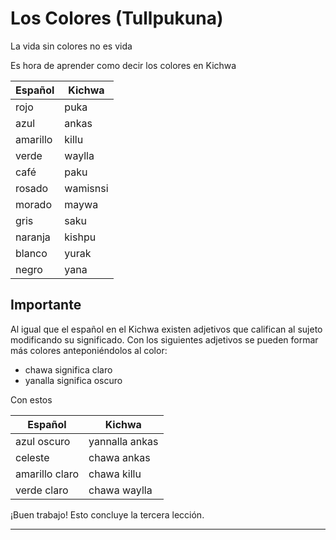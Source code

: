 
# Los Colores (Tullpukuna)
 
La vida sin colores no es vida

Es hora de aprender como decir los colores en Kichwa

  <table className="table">
    <thead className="thead-dark">
      <tr>
        <th>Español</th>
        <th>Kichwa</th>
      </tr>
    </thead>
    <tbody>
      <tr>
        <td className="red">rojo</td>
        <td className="red">puka</td>
      </tr>
      <tr>
        <td className="blue">azul</td>
        <td className="blue">ankas</td>
      </tr>
      <tr>
        <td className="yellow">amarillo</td>
        <td className="yellow">killu</td>
      </tr>
      <tr>
        <td className="green">verde</td>
        <td className="green">waylla</td>
      </tr>
      <tr>
        <td className="brown">café</td>
        <td className="brown">paku</td>
      </tr>
      <tr>
        <td className="pink">rosado</td>
        <td className="pink">wamisnsi</td>
      </tr>
      <tr>
        <td className="purple">morado</td>
        <td className="purple">maywa</td>
      </tr>
      <tr>
        <td className="gray">gris</td>
        <td className="gray">saku</td>
      </tr>
      <tr>
        <td className="orange">naranja</td>
        <td className="orange">kishpu</td>
      </tr>
      <tr>
        <td className="white">blanco</td>
        <td className="white">yurak</td>
      </tr>
      <tr>
        <td className="black">negro</td>
        <td className="black">yana</td>
      </tr>
    </tbody>
  </table>




## Importante
Al igual que el español en el Kichwa existen adjetivos que califican al sujeto modificando su significado.
Con los siguientes adjetivos se pueden formar más colores anteponiéndolos al color:
- chawa significa claro
- yanalla significa oscuro

Con estos 

  <table className="table">
    <thead className="thead-dark">
      <tr>
        <th>Español</th>
        <th>Kichwa</th>
      </tr>
    </thead>
    <tbody>
      <tr>
        <td className="dark-blue">azul oscuro</td>
        <td className="dark-blue">yannalla ankas</td>
      </tr>
      <tr>
        <td className="light-blue">celeste</td>
        <td className="light-blue">chawa ankas</td>
      </tr>
      <tr>
        <td className="light-yellow">amarillo claro</td>
        <td className="light-yellow">chawa killu</td>
      </tr>
      <tr>
        <td className="light-green">verde claro</td>
        <td className="light-green">chawa waylla</td>
      </tr>
    </tbody>
  </table>

¡Buen trabajo! Esto concluye la tercera lección.

<hr />
<Quiz lecture="colors" />